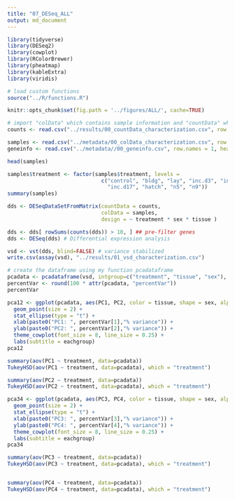 ```yaml
---
title: "07_DESeq_ALL"
output: md_document
---
```


```r
library(tidyverse)
library(DESeq2)
library(cowplot)
library(RColorBrewer)
library(pheatmap)
library(kableExtra)
library(viridis)

# load custom functions  
source("../R/functions.R") 

knitr::opts_chunk$set(fig.path = '../figures/ALL/', cache=TRUE)
```


```r
# import "colData" which contains sample information and "countData" which contains read counts
counts <- read.csv("../results/00_countData_characterization.csv", row.names = 1, header = T)

samples <- read.csv("../metadata/00_colData_characterization.csv", row.names = 1, header = T)
geneinfo <- read.csv("../metadata//00_geneinfo.csv", row.names = 1, header = T)

head(samples)
```

```r
samples$treatment <- factor(samples$treatment, levels = 
                              c("control", "bldg", "lay", "inc.d3", "inc.d9", 
                                "inc.d17", "hatch", "n5", "n9"))
summary(samples)
```


```r
dds <- DESeqDataSetFromMatrix(countData = counts,
                              colData = samples,
                              design = ~ treatment * sex * tissue )

dds <- dds[ rowSums(counts(dds)) > 10, ] ## pre-filter genes 
dds <- DESeq(dds) # Differential expression analysis
```

```r
vsd <- vst(dds, blind=FALSE) # variance stabilized 
write.csv(assay(vsd), "../results/01_vsd_characterization.csv")
```

```r
# create the dataframe using my function pcadataframe
pcadata <- pcadataframe(vsd, intgroup=c("treatment", "tissue", "sex"), returnData=TRUE)
percentVar <- round(100 * attr(pcadata, "percentVar"))
percentVar

pca12 <- ggplot(pcadata, aes(PC1, PC2, color = tissue, shape = sex, alpha = treatment)) + 
  geom_point(size = 2) +
  stat_ellipse(type = "t") +
  xlab(paste0("PC1: ", percentVar[1],"% variance")) +
  ylab(paste0("PC2: ", percentVar[2],"% variance")) +
  theme_cowplot(font_size = 8, line_size = 0.25) +
  labs(subtitle = eachgroup)
pca12

summary(aov(PC1 ~ treatment, data=pcadata))
TukeyHSD(aov(PC1 ~ treatment, data=pcadata), which = "treatment")

summary(aov(PC2 ~ treatment, data=pcadata))
TukeyHSD(aov(PC2 ~ treatment, data=pcadata), which = "treatment")

pca34 <- ggplot(pcadata, aes(PC3, PC4, color = tissue, shape = sex, alpha = treatment)) + 
  geom_point(size = 2) +
  stat_ellipse(type = "t") +
  xlab(paste0("PC3: ", percentVar[3],"% variance")) +
  ylab(paste0("PC4: ", percentVar[4],"% variance")) +
  theme_cowplot(font_size = 8, line_size = 0.25) +
  labs(subtitle = eachgroup)
pca34

summary(aov(PC3 ~ treatment, data=pcadata))
TukeyHSD(aov(PC3 ~ treatment, data=pcadata), which = "treatment")


summary(aov(PC4 ~ treatment, data=pcadata))
TukeyHSD(aov(PC4 ~ treatment, data=pcadata), which = "treatment")
```
